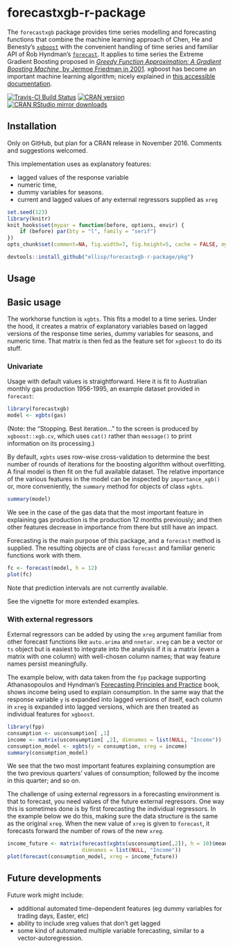 # forecastxgb-r-package
The `forecastxgb` package provides time series modelling and forecasting functions that combine the machine learning approach of Chen, He and Benesty's [`xgboost`](https://CRAN.R-project.org/package=xgboost) with the convenient handling of time series and familiar API of Rob Hyndman's [`forecast`](http://github.com/robjhyndman/forecast).  It applies to time series the Extreme Gradient Boosting proposed in [*Greedy Function Approximation: A Gradient Boosting Machine*, by Jermoe Friedman in 2001](http://www.jstor.org/stable/2699986). xgboost has become an important machine learning algorithm; nicely explained in [this accessible documentation](http://xgboost.readthedocs.io/en/latest/model.html).

[![Travis-CI Build Status](https://travis-ci.org/ellisp/forecastxgb-r-package.svg?branch=master)](https://travis-ci.org/ellisp/forecastxgb-r-package)
[![CRAN version](http://www.r-pkg.org/badges/version/forecastxgb)](http://www.r-pkg.org/pkg/forecastxgb)
[![CRAN RStudio mirror downloads](http://cranlogs.r-pkg.org/badges/forecastxgb)](http://www.r-pkg.org/pkg/forecastxgb)


## Installation
Only on GitHub, but plan for a CRAN release in November 2016.  Comments and suggestions welcomed.

This implementation uses as explanatory features: 

* lagged values of the response variable
* numeric time,
* dummy variables for seasons.
* current and lagged values of any external regressors supplied as `xreg`

```r
set.seed(123)
library(knitr)
knit_hooks$set(mypar = function(before, options, envir) {
    if (before) par(bty = "l", family = "serif")
})
opts_chunk$set(comment=NA, fig.width=7, fig.height=5, cache = FALSE, mypar = TRUE)
```


```r
devtools::install_github("ellisp/forecastxgb-r-package/pkg")
```

## Usage


## Basic usage

The workhorse function is `xgbts`.  This fits a model to a time series.  Under the hood, it creates a matrix of explanatory variables based on lagged versions of the response time series, dummy variables for seasons, and numeric time.  That matrix is then fed as the feature set for `xgboost` to do its stuff.

### Univariate

Usage with default values is straightforward.  Here it is fit to Australian monthly gas production 1956-1995, an example dataset provided in `forecast`:
```r
library(forecastxgb)
model <- xgbts(gas)
```
(Note: the "Stopping. Best iteration..." to the screen is produced by `xgboost::xgb.cv`, which uses `cat()` rather than `message()` to print information on its processing.)

By default, `xgbts` uses row-wise cross-validation to determine the best number of rounds of iterations for the boosting algorithm without overfitting.  A final model is then fit on the full available dataset.  The relative importance of the various features in the model can be inspected by `importance_xgb()` or, more conveniently, the `summary` method for objects of class `xgbts`.


```r
summary(model)
```
We see in the case of the gas data that the most important feature in explaining gas production is the production 12 months previously; and then other features decrease in importance from there but still have an impact.

Forecasting is the main purpose of this package, and a `forecast` method is supplied.  The resulting objects are of class `forecast` and familiar generic functions work with them.

```r
fc <- forecast(model, h = 12)
plot(fc)
```

Note that prediction intervals are not currently available.

See the vignette for more extended examples.

### With external regressors
External regressors can be added by using the `xreg` argument familiar from other forecast functions like `auto.arima` and `nnetar`.  `xreg` can be a vector or `ts` object but is easiest to integrate into the analysis if it is a matrix (even a matrix with one column) with well-chosen column names; that way feature names persist meaningfully.  

The example below, with data taken from the `fpp` package supporting Athanasopoulos and Hyndman's [Forecasting Principles and Practice](https://www.otexts.org/fpp) book, shows income being used to explain consumption.  In the same way that the response variable `y` is expanded into lagged versions of itself, each column in `xreg` is expanded into lagged versions, which are then treated as individual features for `xgboost`.

```r
library(fpp)
consumption <- usconsumption[ ,1]
income <- matrix(usconsumption[ ,2], dimnames = list(NULL, "Income"))
consumption_model <- xgbts(y = consumption, xreg = income)
summary(consumption_model)
```
We see that the two most important features explaining consumption are the two previous quarters' values of consumption; followed by the income in this quarter; and so on.


The challenge of using external regressors in a forecasting environment is that to forecast, you need values of the future external regressors.  One way this is sometimes done is by first forecasting the individual regressors.  In the example below we do this, making sure the data structure is the same as the original `xreg`.  When the new value of `xreg` is given to `forecast`, it forecasts forward the number of rows of the new `xreg`.  
```r
income_future <- matrix(forecast(xgbts(usconsumption[,2]), h = 10)$mean, 
                        dimnames = list(NULL, "Income"))
plot(forecast(consumption_model, xreg = income_future))
```

## Future developments
Future work might include: 

* additional automated time-dependent features (eg dummy variables for trading days, Easter, etc)
* ability to include xreg values that don't get lagged
* some kind of automated multiple variable forecasting, similar to a vector-autoregression.

